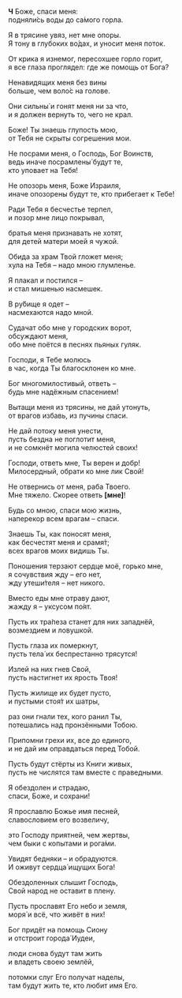 **Ч** Боже, спаси меня:  
подняли́сь воды до са́мого горла.

Я в трясине увяз, нет мне опоры.  
Я тону в глубоких во́дах, и уносит меня поток.

От крика я изнемог, пересохшее горло горит,  
я все глаза проглядел: где же помощь от Бога?

Ненавидящих меня без вины  
больше, чем воло́с на голове.

Они сильны́ и гонят меня ни за что,  
и я должен вернуть то, чего не крал.

Боже! Ты знаешь глупость мою,  
от Тебя не скрыты согрешения мои.

Не посрами меня, о Господь, Бог Воинств,  
ведь иначе посрамлены́ будут те,  
кто уповает на Тебя!

Не опозорь меня, Боже Израиля,  
иначе опозорены будут те, кто прибегает к Тебе!

Ради Тебя я бесчестье терпел,  
и позор мне лицо покрывал,

братья меня признавать не хотят,  
для детей матери моей я чужой.

 Обида за храм Твой гложет меня;  
хула на Тебя – надо мною глумленье.

Я плакал и постился –  
и стал мишенью насмешек.

В ру́бище я одет –  
насмехаются надо мной.

Судачат обо мне у городских ворот,  
обсуждают меня,  
обо мне поётся в песнях пьяных гуляк.

Господи, я Тебе молюсь  
в час, когда Ты благосклонен ко мне.

Бог многомилостивый, ответь –  
будь мне надёжным спасением!

Вытащи меня из трясины, не дай утонуть,  
от врагов избавь, из пучины спаси.

Не дай потоку меня унести,  
пусть бездна не поглотит меня,  
и не сомкнёт могила челюстей своих!

Господи, ответь мне, Ты верен и добр!  
Милосердный, обрати ко мне лик Свой!

Не отвернись от меня, раба Твоего.  
Мне тяжело. Скорее ответь **[**мне**]**!

Будь со мною, спаси мою жизнь,  
наперекор всем врагам – спаси.

Знаешь Ты, как поносят меня,  
как бесчестят меня и срамя́т;  
всех врагов моих видишь Ты.

Поношения терзают сердце моё, горько мне,  
я сочувствия жду – его нет,  
жду утеши́теля – нет никого.

Вместо еды мне отраву дают,  
жажду я – уксусом по́ят.

Пусть их тра́пеза станет для них западнёй,  
возмездием и ловушкой.

Пусть глаза их померкнут,  
пусть тела́ их беспрестанно трясутся!

Излей на них гнев Свой,  
пусть настигнет их ярость Твоя!

Пусть жилище их будет пусто,  
и пустыми стоя́т их шатры,

раз они гнали тех, кого ранил Ты,  
потешались над пронзёнными Тобою.

Припомни грехи их, все до единого,  
и не дай им оправдаться перед Тобой.

Пусть будут стёрты из Книги живых,  
пусть не числятся там вместе с праведными.

Я обездолен и страдаю,  
спаси, Боже, и сохрани!

Я прославлю Божье имя песней,  
славословием его возвеличу,

это Господу приятней, чем жертвы,  
чем быки с копытами и рога́ми.

Увидят бедняки – и обрадуются.  
И оживут сердца́ ищущих Бога!

Обездоленных слышит Господь,  
Свой народ не оставит в плену.

Пусть прославят Его небо и земля,  
моря́ и всё, что живёт в них!

Бог придёт на помощь Сиону  
и отстроит города́ Иудеи,

люди снова будут там жить  
и владеть своею землёй,

потомки слуг Его получат наделы,  
там будут жить те, кто любит имя Его.
